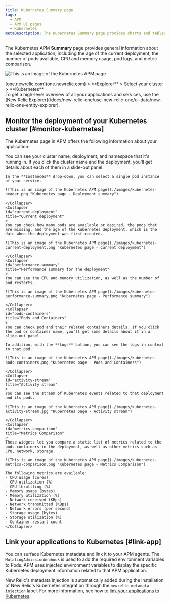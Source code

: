 ```yaml
---
title: Kubernetes Summary page
tags:
  - APM
  - APM UI pages
  - Kubernetes
metaDescription: The Kubernetes Summary page provides charts and tables that you can drill down into details about your selected app's performance.
---
```


The Kubernetes APM **Summary** page provides general information about the selected application, including the age of the current deployment, the number of pods available, CPU and memory usage, pod logs, and metric comparison.

![This is an image of the Kubernetes APM page](./images/kubernetes-apm-ui.png "Kubernetes page")

<figcaption>[one.newrelic.com](one.newrelic.com) > **Explorer** > Select your cluster > **Kubernetes**</figcaption>

<Callout variant="tip">
  To get a high-level overview of all your applications and services, use the [New Relic Explorer](/docs/new-relic-one/use-new-relic-one/ui-data/new-relic-one-entity-explorer).
</Callout>

## Monitor the deployment of your Kubernetes cluster [#monitor-kubernetes]

The Kubernetes page in APM offers the following information about your application:

<CollapserGroup>
    <Collapser
    id="deployment-summary"
    title="Deployment summary"
    >
    You can see your cluster name, deployment, and namespace that it's running in. If you click the cluster name and the deployment, you'll get details about each of them in a slide-out panel.

    In the **Instances** drop-down, you can select a single pod instance of your service.   

    ![This is an image of the Kubernetes APM page](./images/kubernetes-header.png "Kubernetes page - Deployment summary")

    </Collapser>
    <Collapser
    id="current-deployment"
    title="Current deployment"
    >
    You can check how many pods are available or desired, the pods that are missing, and the age of the kubernetes deployment, which is the date when the deployment was first created.

    ![This is an image of the Kubernetes APM page](./images/kubernetes-current-deployment.png "Kubernetes page - Current deployment")

    </Collapser>
    <Collapser
    id="performance-summary"
    title="Performance summary for the deployment"
    >
    You can see the CPU and memory utilization, as well as the number of pod restarts.

    ![This is an image of the Kubernetes APM page](./images/kubernetes-performance-summary.png "Kubernetes page - Performance summary")

    </Collapser>
    <Collapser
    id="pods-containers"
    title="Pods and Containers"
    >
    You can check pod and their related containers details. If you click the pod or container name, you'll get some details about it in a slide-out panel.
    
    In addition, with the **Logs** button, you can see the logs in context to that pod.

    ![This is an image of the Kubernetes APM page](./images/kubernetes-pods-containers.png "Kubernetes page - Pods and Containers")

    </Collapser>
    <Collapser
    id="activity-stream"
    title="Activity stream"
    >
    You can see the stream of Kubernetes events related to that deployment and its pods.

    ![This is an image of the Kubernetes APM page](./images/kubernetes-activity-stream.jpg "Kubernetes page - Activity stream")

    </Collapser>
    <Collapser
    id="metrics-comparison"
    title="Metrics Comparison"
    >
    These widgets let you compare a static list of metrics related to the pods-containers in the deployment, as well as other metrics such as CPU, network, storage.

    ![This is an image of the Kubernetes APM page](./images/kubernetes-metrics-comparison.png "Kubernetes page - Metrics Comparison")

    The following metrics are available:
    - CPU usage (cores)
    - CPU utilization (%)
    - CPU throttling (%)
    - Memory usage (bytes)
    - Memory utilization (%)
    - Network received (KBps)
    - Network transmitted (KBps)
    - Network errors (per second)
    - Storage usage (bytes)
    - Storage utilization (%)
    - Container restart count
    </Collapser>
</CollapserGroup>

## Link your applications to Kubernetes [#link-app]

You can surface Kubernetes metadata and link it to your APM agents. The `MutatingAdmissionWebhook` is used to add the required environment variables to Pods. APM uses injected environment variables to display the specific Kubernetes deployment information related to that APM application.  

New Relic's metadata injection is automatically added during the installation of New Relic's Kubernetes integration through the `newrelic-metadata-injection` label. For more information, see how to [link your applications to Kubernetes](/docs/kubernetes-pixie/kubernetes-integration/advanced-configuration/link-your-applications-kubernetes/).
